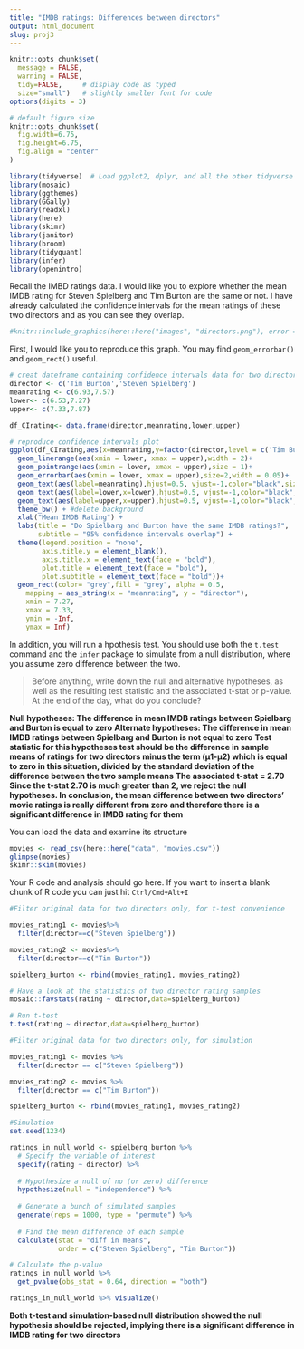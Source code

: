 ```yaml
---
title: "IMDB ratings: Differences between directors"
output: html_document
slug: proj3
---
```



```r
knitr::opts_chunk$set(
  message = FALSE, 
  warning = FALSE, 
  tidy=FALSE,     # display code as typed
  size="small")   # slightly smaller font for code
options(digits = 3)

# default figure size
knitr::opts_chunk$set(
  fig.width=6.75, 
  fig.height=6.75,
  fig.align = "center"
)
```


```r
library(tidyverse)  # Load ggplot2, dplyr, and all the other tidyverse packages
library(mosaic)
library(ggthemes)
library(GGally)
library(readxl)
library(here)
library(skimr)
library(janitor)
library(broom)
library(tidyquant)
library(infer)
library(openintro)
```


Recall the IMBD ratings data. I would like you to explore whether the mean IMDB rating for Steven Spielberg and Tim Burton are the same or not. I have already calculated the confidence intervals for the mean ratings of these two directors and as you can see they overlap.

```r
#knitr::include_graphics(here::here("images", "directors.png"), error = FALSE)
```

First, I would like you to reproduce this graph. You may find `geom_errorbar()` and `geom_rect()` useful.

```r

# creat dateframe containing confidence intervals data for two directors
director <- c('Tim Burton','Steven Spielberg')
meanrating <- c(6.93,7.57)
lower<- c(6.53,7.27)
upper<- c(7.33,7.87)

df_CIrating<- data.frame(director,meanrating,lower,upper)

# reproduce confidence intervals plot 
ggplot(df_CIrating,aes(x=meanrating,y=factor(director,level = c('Tim Burton','Steven Spielberg')),color=director))+
  geom_linerange(aes(xmin = lower, xmax = upper),width = 2)+
  geom_pointrange(aes(xmin = lower, xmax = upper),size = 1)+
  geom_errorbar(aes(xmin = lower, xmax = upper),size=2,width = 0.05)+
  geom_text(aes(label=meanrating),hjust=0.5, vjust=-1,color="black",size=8,face="bold")+
  geom_text(aes(label=lower,x=lower),hjust=0.5, vjust=-1,color="black",size=5)+
  geom_text(aes(label=upper,x=upper),hjust=0.5, vjust=-1,color="black",size=5)+
  theme_bw() + #delete background
  xlab("Mean IMDB Rating") +
  labs(title = "Do Spielbarg and Burton have the same IMDB ratings?", 
       subtitle = "95% confidence intervals overlap") +
  theme(legend.position = "none",
        axis.title.y = element_blank(),
        axis.title.x = element_text(face = "bold"),
        plot.title = element_text(face = "bold"),
        plot.subtitle = element_text(face = "bold"))+
  geom_rect(color= "grey",fill = "grey", alpha = 0.5, 
    mapping = aes_string(x = "meanrating", y = "director"), 
    xmin = 7.27,
    xmax = 7.33,
    ymin = -Inf,
    ymax = Inf)


```

In addition, you will run a hpothesis test. You should use both the `t.test` command and the `infer` package to simulate from a null distribution, where you assume zero difference between the two.

> Before anything, write down the null and alternative hypotheses, as well as the resulting test statistic and the associated t-stat or p-value. At the end of the day, what do you conclude?

**Null hypotheses: The difference in mean IMDB ratings between Spielbarg and Burton is equal to zero** **Alternate hypotheses: The difference in mean IMDB ratings between Spielbarg and Burton is not equal to zero** **Test statistic for this hypotheses test should be the difference in sample means of ratings for two directors minus the term (μ1-μ2) which is equal to zero in this situation, divided by the standard deviation of the difference between the two sample means** **The associated t-stat = 2.70** **Since the t-stat 2.70 is much greater than 2, we reject the null hypotheses. In conclusion, the mean difference between two directors' movie ratings is really different from zero and therefore there is a significant difference in IMDB rating for them**

You can load the data and examine its structure

```r
movies <- read_csv(here::here("data", "movies.csv"))
glimpse(movies)
skimr::skim(movies)
```

Your R code and analysis should go here. If you want to insert a blank chunk of R code you can just hit `Ctrl/Cmd+Alt+I`

```r
#Filter original data for two directors only, for t-test convenience

movies_rating1 <- movies%>%
  filter(director==c("Steven Spielberg"))

movies_rating2 <- movies%>%
  filter(director==c("Tim Burton"))

spielberg_burton <- rbind(movies_rating1, movies_rating2)

# Have a look at the statistics of two director rating samples
mosaic::favstats(rating ~ director,data=spielberg_burton)

# Run t-test
t.test(rating ~ director,data=spielberg_burton)


```

```r
#Filter original data for two directors only, for simulation 

movies_rating1 <- movies %>%
  filter(director == c("Steven Spielberg"))

movies_rating2 <- movies %>%
  filter(director == c("Tim Burton"))

spielberg_burton <- rbind(movies_rating1, movies_rating2)

#Simulation
set.seed(1234)

ratings_in_null_world <- spielberg_burton %>%
  # Specify the variable of interest
  specify(rating ~ director) %>%
  
  # Hypothesize a null of no (or zero) difference
  hypothesize(null = "independence") %>%
  
  # Generate a bunch of simulated samples
  generate(reps = 1000, type = "permute") %>%
  
  # Find the mean difference of each sample
  calculate(stat = "diff in means",
            order = c("Steven Spielberg", "Tim Burton"))

# Calculate the p-value
ratings_in_null_world %>%
  get_pvalue(obs_stat = 0.64, direction = "both")

ratings_in_null_world %>% visualize()

```

**Both t-test and simulation-based null distribution showed the null hypothesis should be rejected, implying there is a significant difference in IMDB rating for two directors**
